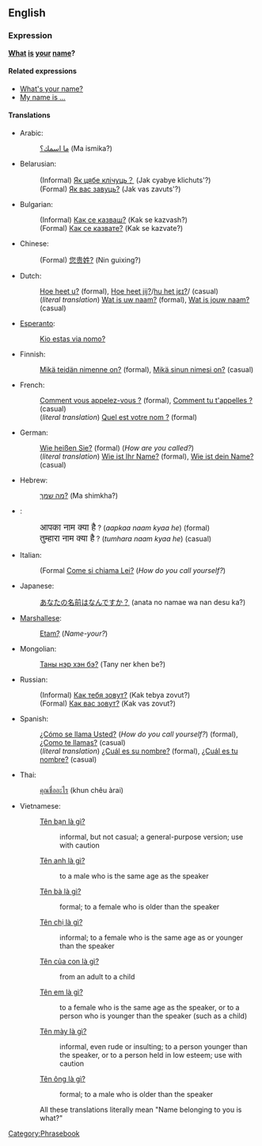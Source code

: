 ==English==
===Expression===
'''[[what|What]] [[is]] [[your]] [[name]]?'''

====Related expressions====
*[[What's your name?]]
*[[My name is ...]]

====Translations====
*Arabic:
*:[[ما اسمك؟]] (Ma ismika?)
*Belarusian:
*:(Informal) [[Як цябе клічуць？]] (Jak cyabye klichuts'?)
*:(Formal) [[Як вас завуць?]] (Jak vas zavuts'?)
*Bulgarian:
*:(Informal) [[Как се казваш?]] (Kak se kazvash?)
*:(Formal) [[Как се казвате?]] (Kak se kazvate?)
*Chinese:
*:(Formal) [[您贵姓?]] (Nin guixing?)
*Dutch:
*:[[Hoe heet u?]] (formal), [[Hoe heet jij?]]/[[media:Hoe_heet_jij.ogg|hu het jɛɪ?]]/ (casual)
*:(''literal translation'') [[Wat is uw naam?]] (formal), [[Wat is jouw naam?]] (casual)
*[[Esperanto]]:
*:[[Kio estas via nomo?]]
*Finnish:
*:[[Mikä teidän nimenne on?]] (formal), [[Mikä sinun nimesi on?]] (casual)
*French: 
*:[[Comment vous appelez-vous ?]] (formal), [[Comment tu t'appelles ?]] (casual)
*:(''literal translation'') [[Quel est votre nom ?]] (formal)
*German: 
*:[[Wie heißen Sie?]] (formal) (''How are you called?'')
*:(''literal translation'') [[Wie ist Ihr Name?]] (formal), [[Wie ist dein Name?]] (casual)
*Hebrew:
*:[[מה שמך?]] (Ma shimkha?)
*{{hi}}:
*:<font size="+1">आपका नाम क्या है</font> ? (''aapkaa naam kyaa he'') (formal)
*:<font size="+1">तुम्हारा नाम क्या है</font> ? (''tumhara naam kyaa he'') (casual)
*Italian:
*:(Formal [[Come si chiama Lei?]] (''How do you call yourself?'')
*Japanese:
*:[[あなたの名前はなんですか？]] (anata no namae wa nan desu ka?)
*[[Marshallese]]: 
*:[[Etam̧?]] (''Name-your?'')
*Mongolian:
*:[[Таны нэр хэн бэ?]] (Tany ner khen be?)
*Russian:
*:(Informal) [[Как тебя зовут?]] (Kak tebya zovut?)
*:(Formal) [[Как вас зовут?]] (Kak vas zovut?)
*Spanish:
*:[[¿Cómo se llama Usted?]] (''How do you call yourself?'') (formal), [[¿Como te llamas?]] (casual)
*:(''literal translation'') [[¿Cuál es su nombre?]] (formal), [[¿Cuál es tu nombre?]] (casual)
*Thai:
*:[[คุณชื่ออะไร]] (khun chêu àrai)
*Vietnamese:
*:[[Tên bạn là gì?]]
*::informal, but not casual; a general-purpose version; use with caution
*:[[Tên anh là gì?]]
*::to a male who is the same age as the speaker
*:[[Tên bà là gì?]]
*::formal; to a female who is older than the speaker
*:[[Tên chị là gì?]]
*::informal; to a female who is the same age as or younger than the speaker
*:[[Tên của con là gì?]]
*::from an adult to a child
*:[[Tên em là gì?]]
*::to a female who is the same age as the speaker, or to a person who is younger than the speaker (such as a child)
*:[[Tên mày là gì?]]
*::informal, even rude or insulting; to a person younger than the speaker, or to a person held in low esteem; use with caution
*:[[Tên ông là gì?]]
*::formal; to a male who is older than the speaker
*:All these translations literally mean "Name belonging to you is what?"

[[Category:Phrasebook]]